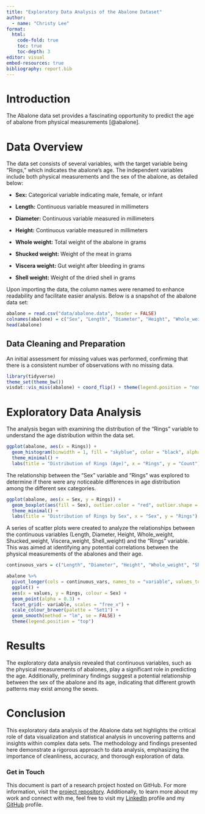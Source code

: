 ```yaml
---
title: "Exploratory Data Analysis of the Abalone Dataset"
author: 
  - name: "Christy Lee"
format: 
  html:
    code-fold: true
    toc: true
    toc-depth: 3
editor: visual
embed-resources: true
bibliography: report.bib
---
```


# Introduction

The Abalone data set provides a fascinating opportunity to predict the age of abalone from physical measurements [@abalone].

# Data Overview

The data set consists of several variables, with the target variable being "Rings," which indicates the abalone's age. The independent variables include both physical measurements and the sex of the abalone, as detailed below:

-   **Sex:** Categorical variable indicating male, female, or infant

-   **Length:** Continuous variable measured in millimeters

-   **Diameter:** Continuous variable measured in millimeters

-   **Height:** Continuous variable measured in millimeters

-   **Whole weight:** Total weight of the abalone in grams

-   **Shucked weight:** Weight of the meat in grams

-   **Viscera weight:** Gut weight after bleeding in grams

-   **Shell weight:** Weight of the dried shell in grams

Upon importing the data, the column names were renamed to enhance readability and facilitate easier analysis. Below is a snapshot of the abalone data set:

```r
abalone = read.csv("data/abalone.data", header = FALSE)
colnames(abalone) = c("Sex", "Length", "Diameter", "Height", "Whole_weight", "Shucked_weight", "Viscera_weight", "Shell_weight", "Rings")
head(abalone)
```

## Data Cleaning and Preparation

An initial assessment for missing values was performed, confirming that there is a consistent number of observations with no missing data.

```r
library(tidyverse)
theme_set(theme_bw())
visdat::vis_miss(abalone) + coord_flip() + theme(legend.position = "none")
```

# Exploratory Data Analysis

The analysis began with examining the distribution of the "Rings" variable to understand the age distribution within the data set.

```r
ggplot(abalone, aes(x = Rings)) + 
  geom_histogram(binwidth = 1, fill = "skyblue", color = "black", alpha = 0.7) +
  theme_minimal() +
  labs(title = "Distribution of Rings (Age)", x = "Rings", y = "Count")
```

The relationship between the "Sex" variable and "Rings" was explored to determine if there were any noticeable differences in age distribution among the different sex categories.

```r
ggplot(abalone, aes(x = Sex, y = Rings)) +
  geom_boxplot(aes(fill = Sex), outlier.color = "red", outlier.shape = 16) +
  theme_minimal() +
  labs(title = "Distribution of Rings by Sex", x = "Sex", y = "Rings")
```

A series of scatter plots were created to analyze the relationships between the continuous variables (Length, Diameter, Height, Whole_weight, Shucked_weight, Viscera_weight, Shell_weight) and the "Rings" variable. This was aimed at identifying any potential correlations between the physical measurements of the abalones and their age.

```r
continuous_vars = c("Length", "Diameter", "Height", "Whole_weight", "Shucked_weight", "Viscera_weight", "Shell_weight")

abalone %>%
  pivot_longer(cols = continuous_vars, names_to = "variable", values_to = "values") %>%
  ggplot() + 
  aes(x = values, y = Rings, colour = Sex) + 
  geom_point(alpha = 0.3) + 
  facet_grid(~ variable, scales = "free_x") + 
  scale_colour_brewer(palette = "Set1") + 
  geom_smooth(method = "lm", se = FALSE) + 
  theme(legend.position = "top")
```

# Results

The exploratory data analysis revealed that continuous variables, such as the physical measurements of abalones, play a significant role in predicting the age. Additionally, preliminary findings suggest a potential relationship between the sex of the abalone and its age, indicating that different growth patterns may exist among the sexes.

# Conclusion

This exploratory data analysis of the Abalone data set highlights the critical role of data visualization and statistical analysis in uncovering patterns and insights within complex data sets. The methodology and findings presented here demonstrate a rigorous approach to data analysis, emphasizing the importance of cleanliness, accuracy, and thorough exploration of data.

<!-- Footer -->

::: {#footer}
### Get in Touch

This document is part of a research project hosted on GitHub. For more information, visit the [project repository](https://github.com/christy511/AbaloneAgePrediction-ConservationModels.git). Additionally, to learn more about my work and connect with me, feel free to visit my [LinkedIn](https://www.linkedin.com/in/christy-lee-798b53276/) profile and my [GitHub](https://github.com/christy511) profile.
:::
